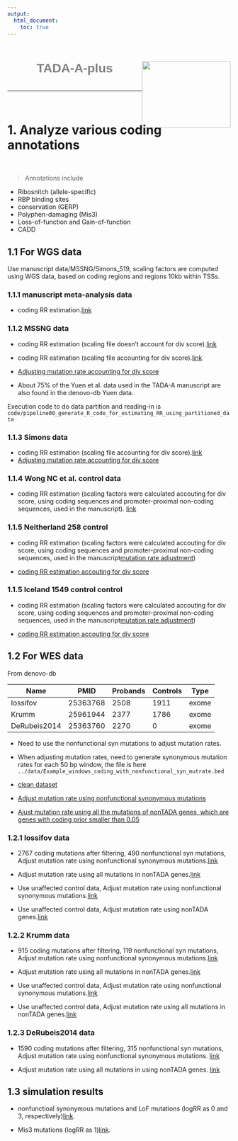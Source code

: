 ```yaml
---
output:
  html_document:
    toc: true
---
```


<h1 style="color:grey;font-family:arial; position:relative; top:15px;text-align:center;" >TADA-A-plus<img src="website_materials/research_website_logo.png"  style="float:right;width:200px;height:150px;"></h1>
<br>

***



<br>

# 1. Analyze various coding annotations

<br>

> Annotations include 

+ Ribosnitch (allele-specific)
+ RBP binding sites
+ conservation (GERP)
+ Polyphen-damaging (Mis3)
+ Loss-of-function and Gain-of-function
+ CADD 

## 1.1 For WGS data

Use manuscript data/MSSNG/Simons_519, scaling factors are computed using WGS data, based on coding regions and regions 10kb within TSSs.


### 1.1.1 manuscript meta-analysis data
+ coding RR estimation.[link](analysis/180214_results_summary_manuscript_data_RR_estimation_with_mutrate_adjusted_for_div_coding_features.html)


### 1.1.2 MSSNG data
+ coding RR estimation (scaling file doesn't account for div score).[link](analysis/180216_RR_estimate_DATA_Yuen_2017_ANNO_RR_estimate.html)

+ coding RR estimation (scaling file accounting for div score).[link](analysis/180216_with_div_adjusted_RR_estimate_DATA_Yuen_2017_ANNO_RR_estimate.html)
* [Adjusting mutation rate accounting for div score](analysis/180215_recalibrate_mutation_rate_with_div_score_for_MSSNG_and_Simons_519.html)

+ About 75% of the Yuen et al. data used in the TADA-A manuscript are also found in the denovo-db Yuen data. 

Execution code to do data partition and reading-in is `code/pipeline00_generate_R_code_for_estimating_RR_using_partitioned_data`

### 1.1.3 Simons data

+ coding RR estimation (scaling file accounting for div score).[link](analysis/180216_with_div_adjusted_RR_estimate_Simons_519_new_version_ANNO_RR_estimate.html)
* [Adjusting mutation rate accounting for div score](analysis/180215_recalibrate_mutation_rate_with_div_score_for_MSSNG_and_Simons_519.html)

### 1.1.4 Wong NC et al. control data
+ coding RR estimation (scaling factors were calculated accouting for div score, using coding sequences and promoter-proximal non-coding sequences, used in the manuscript). [link](analysis/180221_with_div_adjusted_RR_estimate_Wong_control_ANNO_RR_estimate.html)

### 1.1.5 Neitherland 258 control

+ coding RR estimation (scaling factors were calculated accouting for div score, using coding sequences and promoter-proximal non-coding sequences, used in the manuscript[mutation rate adjustment](analysis/18308_recalibrate_mutation_rate_with_div_score_for_WES_data_using_nonTADA_genes.html))

+ [coding RR estimation accouting for div score](analysis/180221_with_div_adjusted_RR_estimate_Neitherland_control_ANNO_RR_estimate.html)

### 1.1.5 Iceland 1549 control control

+ coding RR estimation (scaling factors were calculated accouting for div score, using coding sequences and promoter-proximal non-coding sequences, used in the manuscript[mutation rate adjustment](analysis/18308_recalibrate_mutation_rate_with_div_score_for_WES_data_using_nonTADA_genes.html))

+ [coding RR estimation accouting for div score](analysis/180221_with_div_adjusted_RR_estimate_Iceland_control_ANNO_RR_estimate.html)


## 1.2 For WES data
From denovo-db

| Name | PMID | Probands | Controls | Type |
|----|----|----|----|----|
|Iossifov | 25363768 | 2508 | 1911 | exome |
|Krumm | 25961944 | 2377 | 1786 | exome |
|DeRubeis2014 | 25363760 | 2270 | 0 | exome |

+ Need to use the nonfunctional syn mutations to adjust mutation rates.

+ When adjusting mutation rates, need to generate synonymous mutation rates for each 50 bp window, the file is here `../data/Example_windows_coding_with_nonfunctional_syn_mutrate.bed`

* [clean dataset](analysis/180215_invesigate_ASD_DNM_in_denovo_db_for_WES_studies.html)

+ [Adjust mutation rate using nonfunctional synonymous mutations](analysis/180215_recalibrate_mutation_rate_with_div_score_for_WES_data.html)

+ [Ajust mutation rate using all the mutations of nonTADA genes, which are genes with coding prior smaller than 0.05](analysis/18308_recalibrate_mutation_rate_with_div_score_for_WES_data_using_nonTADA_genes.html)

### 1.2.1 Iossifov data
+ 2767 coding mutations after filtering, 490 nonfunctional syn mutations, Adjust mutation rate using nonfunctional synonymous mutations.[link](analysis/180221_with_div_adjusted_RR_estimate_Iossifov_ANNO_RR_estimate.html)

+ Adjust mutation rate using all mutations in nonTADA genes.[link](analysis/180221_with_div_nonTADA_mutrate_calibration_adjusted_RR_estimate_Iossifov_ANNO_RR_estimate.html)

+ Use unaffected control data, Adjust mutation rate using nonfunctional synonymous mutations.[link](analysis/180221_with_div_adjusted_RR_estimate_Iossifov_control_ANNO_RR_estimate.html)

+ Use unaffected control data, Adjust mutation rate using nonTADA genes.[link](analysis/180221_with_div_nonTADA_mutrate_calibration_adjusted_RR_estimate_Iossifov_control_ANNO_RR_estimate.html)

### 1.2.2 Krumm data
+ 915 coding mutations after filtering, 119 nonfunctional syn mutations, Adjust mutation rate using nonfunctional synonymous mutations.[link](analysis/180221_with_div_adjusted_RR_estimate_Krumm_ANNO_RR_estimate.html)

+ Adjust mutation rate using all mutations in nonTADA genes.[link](analysis/180221_with_div_nonTADA_mutrate_calibration_adjusted_RR_estimate_Krumm_ANNO_RR_estimate.html)

+ Use unaffected control data, Adjust mutation rate using nonfunctional synonymous mutations.[link](analysis/180221_with_div_adjusted_RR_estimate_Krumm_control_ANNO_RR_estimate.html)

+ Use unaffected control data, Adjust mutation rate using all mutations in nonTADA genes.[link](analysis/180221_with_div_nonTADA_mutrate_calibration_adjusted_RR_estimate_Krumm_control_ANNO_RR_estimate.html)


### 1.2.3 DeRubeis2014 data
+ 1590 coding mutations after filtering, 315 nonfunctional syn mutations, Adjust mutation rate using nonfunctional synonymous mutations. [link](analysis/180221_with_div_adjusted_RR_estimate_DeRubeis_ANNO_RR_estimate.html)

+ Adjust mutation rate using all mutations in using nonTADA genes. [link](analysis/180221_with_div_nonTADA_mutrate_calibration_adjusted_RR_estimate_DeRubeis_ANNO_RR_estimate.html)

## 1.3 simulation results
+ nonfunctioal synonymous mutations and LoF mutations (logRR as 0 and 3, respectively)[link](analysis/180301_simulation_ANNO_RR_estimate.html).

+ Mis3 mutations (logRR as 1)[link](analysis/180301_simulation_ANNO_RR_estimate_Mis3.html).
